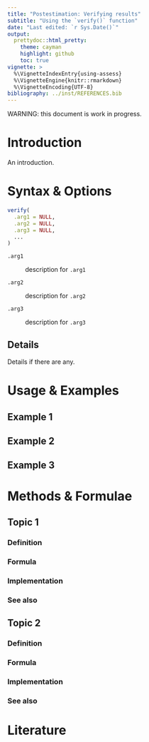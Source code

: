 ```yaml
---
title: "Postestimation: Verifying results"
subtitle: "Using the `verify()` function"
date: "Last edited: `r Sys.Date()`"
output:
  prettydoc::html_pretty:
    theme: cayman
    highlight: github
    toc: true
vignette: >
  %\VignetteIndexEntry{using-assess}
  %\VignetteEngine{knitr::rmarkdown}
  %\VignetteEncoding{UTF-8}
bibliography: ../inst/REFERENCES.bib
---
```

WARNING: this document is work in progress.

# Introduction {#introduction}

An introduction.

# Syntax & Options {#syntax}

```r
verify(
  .arg1 = NULL,
  .arg2 = NULL,
  .arg3 = NULL,
  ...
)
```

`.arg1`

:  description for `.arg1`
   
`.arg2`

:  description for `.arg2`
  
`.arg3`

:  description for `.arg3`

## Details

Details if there are any.

# Usage & Examples {#examples}

## Example 1 {#example1}
## Example 2 {#example2}
## Example 3 {#example3}

# Methods & Formulae {#methods}

## Topic 1 {#topic1}
### Definition

### Formula

### Implementation

### See also

## Topic 2 {#topic2}
### Definition

### Formula

### Implementation

### See also

# Literature
